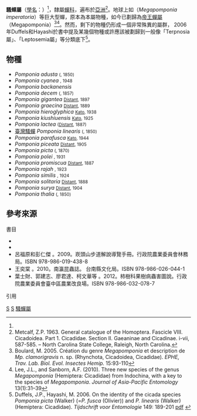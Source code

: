 {{Automatic Taxobox
| taxon = Pomponia
| image = Pomponia_picta.jpg
| image_caption = ''Pomponia picta''
| authority = {{tsl|sv|Carl Stål (entomolog)|卡爾·司兜恩 (昆蟲學家)|Stål}}, 1866<ref name="Sanborn2013"/><ref name="taubif-genus"/>

| subdivision_ranks = [[物種|物種]]
| subdivision = 詳見[[#物種|內文]]。<ref name="Sanborn2013"/>
}}

'''騷蟬屬'''（[[學名|學名]]：{{sname|''Pomponia''}}）<ref name="陳振祥2007"/>，隸屬[[蟬科|蟬科]]，遍布於[[亞洲|亞洲]]<ref>Metcalf, Z.P. 1963. General catalogue of the Homoptera. Fascicle VIII. Cicadoidea. Part 1. Cicadidae. Section II. Gaeaninae and Cicadinae. i-vii, 587-585. – North Carolina State College, Raleigh, North Carolina.</ref>。地球上如{{tsl|en|Megapomponia imperatoria|帝王蟬}}（''Megapomponia imperatoria''）等巨大型蟬，原本為本屬物種，如今已劃歸為[[帝王蟬屬|帝王蟬屬]]（Megapomponia）<ref>Boulard, M. 2005. Création du genre ''Megapomponia'' et description de ''Mp. clamorigravis'' n. sp. (Rhynchota, Cicadoidea, Cicadidae). ''EPHE, Trav. Lab. Biol. Evol. Insectes Hemip.'' 15:93-110</ref><ref>Lee, J.L., and Sanborn, A.F. (2010). Three new species of the genus ''Megapomponia'' (Hemiptera: Cicadidae) from Indochina, with a key to the species of ''Megapomponia''. ''Journal of Asia-Pacific Entomology'' 13(1):31–39</ref>。然而，剩下的物種仍形成一個非常殊異的屬群， 2006年Duffels和Hayashi於書中提及某幾個物種或許應該被劃歸到一般像「Terpnosia屬」、「Leptosemia屬」等分類底下<ref>Duffels, J.P., Hayashi, M.  2006. On the identity of the cicada species ''Pomponia picta'' (Walker) (=''P. fusca'' (Olivier)) and ''P. linearis'' (Walker) (Hemiptera: Cicadidae). ''Tijdschrift voor Entomologie'' 149: 189-201 [http://www.nev.nl/tve/pdf/te0149189.pdf pdf] {{Wayback|url=http://www.nev.nl/tve/pdf/te0149189.pdf |date=20160304031829 }}</ref>。

==物種==
* ''Pomponia adusta'' <small>({{tsl|en|Francis Walker (entomologist)|弗朗西斯·沃克 (昆蟲學家)|Walker}}, 1850)</small>
* ''Pomponia cyanea'' <small>{{tsl|en|Frederic Charles Fraser|弗雷德里克·查爾斯·弗雷澤|Fraser}}, 1948</small>
* ''Pomponia backanensis'' <small></small>
* ''Pomponia decem'' <small>({{tsl|en|Francis Walker (entomologist)|弗朗西斯·沃克 (昆蟲學家)|Walker}}, 1857)</small>
* ''Pomponia gigantea'' <small>[[William_Lucas_Distant|Distant]], 1897</small>
* ''Pomponia graecina'' <small>[[William_Lucas_Distant|Distant]], 1889</small>
* ''Pomponia hieroglyphica'' <small>[[加藤正世|Kato]], 1938</small>
* ''Pomponia kiushiuensis'' <small>[[加藤正世|Kato]], 1925</small>
* ''Pomponia lactea'' <small>([[William_Lucas_Distant|Distant]], 1887)</small>
* [[臺灣騷蟬|臺灣騷蟬]] ''Pomponia linearis'' <small>({{tsl|en|Francis Walker (entomologist)|弗朗西斯·沃克 (昆蟲學家)|Walker}}, 1850)</small>
* ''Pomponia parafusca'' <small>[[加藤正世|Kato]], 1944</small>
* ''Pomponia piceata'' <small>[[William_Lucas_Distant|Distant]], 1905</small>
* ''Pomponia picta'' <small>({{tsl|en|Francis Walker (entomologist)|弗朗西斯·沃克 (昆蟲學家)|Walker}}, 1870)</small>
* ''Pomponia polei'' <small>{{tsl|en|George Morrison Reid Henry|喬治·莫里森·里德·亨利|Henry}}, 1931</small>
* ''Pomponia promiscua'' <small>[[William_Lucas_Distant|Distant]], 1887</small>
* ''Pomponia rajah'' <small>{{tsl|en|John Coney Moulton|約翰·康尼·莫爾頓|Moulton}}, 1923</small>
* ''Pomponia similis'' <small>{{tsl|en|Edmund Schmidt|埃德蒙·施密特|Schmidt}}, 1924</small>
* ''Pomponia solitaria'' <small>[[William_Lucas_Distant|Distant]], 1888</small>
* ''Pomponia surya'' <small>[[William_Lucas_Distant|Distant]], 1904</small>
* ''Pomponia thalia'' <small>({{tsl|en|Francis Walker (entomologist)|弗朗西斯·沃克 (昆蟲學家)|Walker}}, 1850)</small>

==參考來源==
;書目
*{{cite isbn|9789864179589 |ref=harv|noedit}}
* {{cite isbn|9780124166387|ref=harv|noedit}}
*呂福原和彭仁傑 。2009。崁頭山步道解說導覽手冊。行政院農業委員會林務局。ISBN 978-986-019-438-8
*王奕棠 。2010。南瀛昆蟲誌。 台南縣文化局。ISBN 978-986-026-044-1
*葉士財、郭建志、廖君達、柯文華等 。2012。柿樹科果樹病蟲害圖說。行政院農業委員會臺中區農業改良場。ISBN 978-986-032-078-7

;引用
{{reflist|1|refs=
<ref name="Sanborn2013">{{harvnb|Sanborn|2013|pp=340-359, 368-370, 431 , 732,759,760-767, 337-338, 320, 306-310, 259-260, 240-251, 230-234, 117, 223 }}（除pp.340-359為騷蟬屬''Pomponia''，其餘為「異名」或舊學名。）</ref>
<ref name="陳振祥2007">{{harvnb|陳振祥|2007|pp=122}}</ref>
<ref name="TaiBNET-genus">{{cite web| work = TaiBNET臺灣物種名錄  | accessdate=2016-03-05| title=Pomponia 騷蟬屬 |publisher=臺灣[[中央研究院|中央研究院]]生物多樣性研究中心|language=zh  |url= http://taibnet.sinica.edu.tw/chi/taibnet_species_list.php?D2=name&D3=beginning&T1=Pomponia&T1_new_value=true&query=Y&fr=y&sy=n }}{{zh-tw}}</ref>
<ref name="taubif-genus">{{cite web |title= Pomponia 騷蟬屬 |work= 臺灣生物多樣性資訊入口網-TaiBif |publisher= [[數位典藏|數位典藏]]、[[中央研究院|中央研究院]]生物多樣性研究中心 |accessdate= 2016-03-05 |url= http://taibif.tw/zh/catalogue_of_life/page/c543-ac07-554b-d661-975b-42eb-672b-7175 }}[http://taibif.tw/zh/namecode/330040 Pomponia linearis (Walker, 1850) 臺灣騷蟬] {{Wayback|url=http://taibif.tw/zh/namecode/330040 |date=20160312124024 }}</ref>
<ref name="陳振祥2007-pp38-39">{{harvnb|陳振祥|2007|pp=38-39}}</ref>
}}
{{Commons category|Pomponia}}
{{taxonbar}}
[[Category:_1866年描述的分类群|S]]
[[Category:蟬科|S]]
[[Category:騷蟬屬|]]